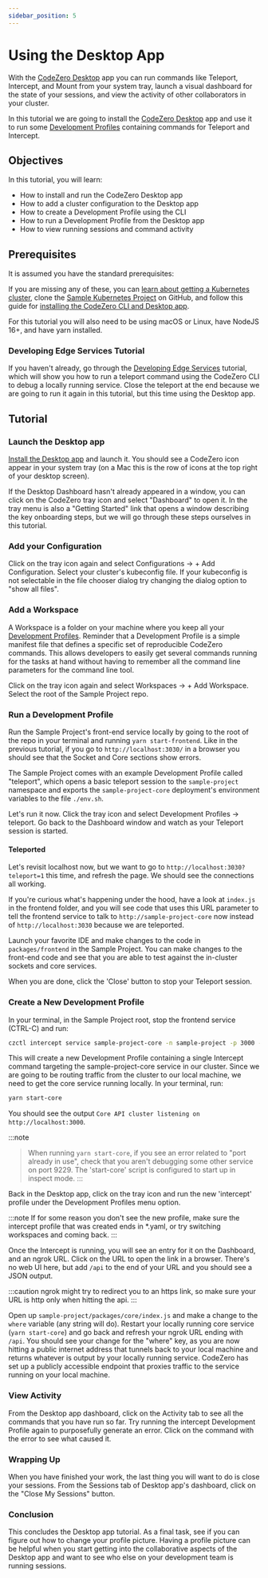 ```yaml
---
sidebar_position: 5
---
```



# Using the Desktop App

With the [CodeZero Desktop](https://codezero.io/tooling/desktop) app you can run commands like Teleport, Intercept, and Mount from your system tray, launch a visual dashboard for the state of your sessions, and view the activity of other collaborators in your cluster.

In this tutorial we are going to install the [CodeZero Desktop](https://codezero.io/tooling/desktop) app and use it to run some [Development Profiles](/guides/collaboration) containing commands for Teleport and Intercept.

## Objectives

In this tutorial, you will learn:

- How to install and run the CodeZero Desktop app
- How to add a cluster configuration to the Desktop app
- How to create a Development Profile using the CLI
- How to run a Development Profile from the Desktop app
- How to view running sessions and command activity

## Prerequisites

It is assumed you have the standard prerequisites:

<Prerequisites />

If you are missing any of these, you can [learn about getting a Kubernetes cluster](./kubernetes-quickstart.md), clone the [Sample Kubernetes Project](https://github.com/c6o/sample-project) on GitHub, and follow this guide for [installing the CodeZero CLI and Desktop app](/guides/installing).

For this tutorial you will also need to be using macOS or Linux, have NodeJS 16+, and have yarn installed.

### Developing Edge Services Tutorial

If you haven't already, go through the [Developing Edge Services](https://docs.codezero.io/#/tutorials/edge) tutorial, which will show you how to run a teleport command using the CodeZero CLI to debug a locally running service. Close the teleport at the end because we are going to run it again in this tutorial, but this time using the Desktop app.

## Tutorial

### Launch the Desktop app

[Install the Desktop app](/guides/installing) and launch it. You should see a CodeZero icon appear in your system tray (on a Mac this is the row of icons at the top right of your desktop screen).

If the Desktop Dashboard hasn't already appeared in a window, you can click on the CodeZero tray icon and select "Dashboard" to open it. In the tray menu is also a "Getting Started" link that opens a window describing the key onboarding steps, but we will go through these steps ourselves in this tutorial.

### Add your Configuration

Click on the tray icon again and select Configurations -> + Add Configuration. Select your cluster's kubeconfig file. If your kubeconfig is not selectable in the file chooser dialog try changing the dialog option to "show all files".

### Add a Workspace

A Workspace is a folder on your machine where you keep all your [Development Profiles](/guides/collaboration). Reminder that a Development Profile is a simple manifest file that defines a specific set of reproducible CodeZero commands. This allows developers to easily get several commands running for the tasks at hand without having to remember all the command line parameters for the command line tool.

Click on the tray icon again and select Workspaces -> + Add Workspace. Select the root of the Sample Project repo.

### Run a Development Profile

Run the Sample Project's front-end service locally by going to the root of the repo in your terminal and running `yarn start-frontend`. Like in the previous tutorial, if you go to `http://localhost:3030/` in a browser you should see that the Socket and Core sections show errors.

The Sample Project comes with an example Development Profile called "teleport", which opens a basic teleport session to the `sample-project` namespace and exports the `sample-project-core` deployment's environment variables to the file `./env.sh`.

Let's run it now. Click the tray icon and select Development Profiles -> teleport. Go back to the Dashboard window and watch as your Teleport session is started.

#### Teleported

Let's revisit localhost now, but we want to go to `http://localhost:3030?teleport=1` this time, and refresh the page. We should see the connections all working.

If you're curious what's happening under the hood, have a look at `index.js` in the frontend folder, and you will see code that uses this URL parameter to tell the frontend service to talk to `http://sample-project-core` now instead of `http://localhost:3030` because we are teleported.

Launch your favorite IDE and make changes to the code in `packages/frontend` in the Sample Project. You can make changes to the front-end code and see that you are able to test against the in-cluster sockets and core services.

When you are done, click the 'Close' button to stop your Teleport session.

### Create a New Development Profile

In your terminal, in the Sample Project root, stop the frontend service (CTRL-C) and run:

```bash
czctl intercept service sample-project-core -n sample-project -p 3000 --save-profile intercept.yaml
```

This will create a new Development Profile containing a single Intercept command targeting the sample-project-core service in our cluster. Since we are going to be routing traffic from the cluster to our local machine, we need to get the core service running locally. In your terminal, run:

```bash
yarn start-core
```

You should see the output `Core API cluster listening on http://localhost:3000`.

:::note
> When running `yarn start-core`, if you see an error related to "port already in use", check that you aren't debugging some other service on port 9229. The 'start-core' script is configured to start up in inspect mode.
:::

Back in the Desktop app, click on the tray icon and run the new 'intercept' profile under the Development Profiles menu option.

:::note
If for some reason you don't see the new profile, make sure the intercept profile that was created ends in \*.yaml, or try switching workspaces and coming back.
:::

Once the Intercept is running, you will see an entry for it on the Dashboard, and an ngrok URL. Click on the URL to open the link in a browser. There's no web UI here, but add `/api` to the end of your URL and you should see a JSON output.

:::caution
ngrok might try to redirect you to an https link, so make sure your URL is http only when hitting the api.
:::

Open up `sample-project/packages/core/index.js` and make a change to the `where` variable (any string will do). Restart your locally running core service (`yarn start-core`) and go back and refresh your ngrok URL ending with `/api`. You should see your change for the "where" key, as you are now hitting a public internet address that tunnels back to your local machine and returns whatever is output by your locally running service. CodeZero has set up a publicly accessible endpoint that proxies traffic to the service running on your local machine.

### View Activity

From the Desktop app dashboard, click on the Activity tab to see all the commands that you have run so far. Try running the intercept Development Profile again to purposefully generate an error. Click on the command with the error to see what caused it.

### Wrapping Up

When you have finished your work, the last thing you will want to do is close your sessions. From the Sessions tab of Desktop app's dashboard, click on the "Close My Sessions" button.

### Conclusion

This concludes the Desktop app tutorial. As a final task, see if you can figure out how to change your profile picture. Having a profile picture can be helpful when you start getting into the collaborative aspects of the Desktop app and want to see who else on your development team is running sessions.
